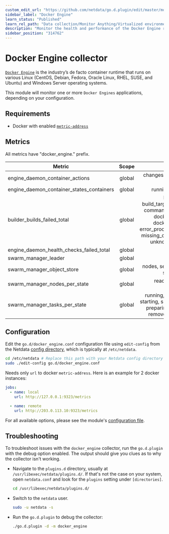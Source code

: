 ```yaml
---
custom_edit_url: "https://github.com/netdata/go.d.plugin/edit/master/modules/docker_engine/README.md"
sidebar_label: "Docker Engine"
learn_status: "Published"
learn_rel_path: "Data collection/Monitor Anything/Virtualized environments"
description: "Monitor the health and performance of the Docker Engine runtime with zero configuration, per-second metric granularity, and interactive visualizations."
sidebar_position: "314762"
---
```



# Docker Engine collector

[`Docker Engine`](https://docs.docker.com/engine/) is the industry’s de facto container runtime that runs on various
Linux (CentOS, Debian, Fedora, Oracle Linux, RHEL, SUSE, and Ubuntu) and Windows Server operating systems.

This module will monitor one or more `Docker Engines` applications, depending on your configuration.

## Requirements

- Docker with enabled [`metric-address`](https://docs.docker.com/config/thirdparty/prometheus/)

## Metrics

All metrics have "docker_engine." prefix.

| Metric                                    | Scope  |                                                                                                         Dimensions                                                                                                          |   Units    |
|-------------------------------------------|:------:|:---------------------------------------------------------------------------------------------------------------------------------------------------------------------------------------------------------------------------:|:----------:|
| engine_daemon_container_actions           | global |                                                                                           changes, commit, create, delete, start                                                                                            | actions/s  |
| engine_daemon_container_states_containers | global |                                                                                                  running, paused, stopped                                                                                                   | containers |
| builder_builds_failed_total               | global | build_canceled, build_target_not_reachable_error, command_not_supported_error, dockerfile_empty_error, dockerfile_syntax_error, error_processing_commands_error, missing_onbuild_arguments_error, unknown_instruction_error |  fails/s   |
| engine_daemon_health_checks_failed_total  | global |                                                                                                            fails                                                                                                            |  events/s  |
| swarm_manager_leader                      | global |                                                                                                          is_leader                                                                                                          |    bool    |
| swarm_manager_object_store                | global |                                                                                     nodes, services, tasks, networks, secrets, configs                                                                                      |  objects   |
| swarm_manager_nodes_per_state             | global |                                                                                             ready, down, unknown, disconnected                                                                                              |   nodes    |
| swarm_manager_tasks_per_state             | global |                                                running, failed, ready, rejected, starting, shutdown, new, orphaned, preparing, pending, complete, remove, accepted, assigned                                                |   tasks    |

## Configuration

Edit the `go.d/docker_engine.conf` configuration file using `edit-config` from the
Netdata [config directory](/docs/getting-started/manage-and-configure/configuration), which is typically at `/etc/netdata`.

```bash
cd /etc/netdata # Replace this path with your Netdata config directory
sudo ./edit-config go.d/docker_engine.conf
```

Needs only `url` to docker `metric-address`. Here is an example for 2 docker instances:

```yaml
jobs:
  - name: local
    url: http://127.0.0.1:9323/metrics

  - name: remote
    url: http://203.0.113.10:9323/metrics
```

For all available options, please see the
module's [configuration file](https://github.com/netdata/go.d.plugin/blob/master/config/go.d/docker_engine.conf).

## Troubleshooting

To troubleshoot issues with the `docker_engine` collector, run the `go.d.plugin` with the debug option enabled. The
output should give you clues as to why the collector isn't working.

- Navigate to the `plugins.d` directory, usually at `/usr/libexec/netdata/plugins.d/`. If that's not the case on
  your system, open `netdata.conf` and look for the `plugins` setting under `[directories]`.

  ```bash
  cd /usr/libexec/netdata/plugins.d/
  ```

- Switch to the `netdata` user.

  ```bash
  sudo -u netdata -s
  ```

- Run the `go.d.plugin` to debug the collector:

  ```bash
  ./go.d.plugin -d -m docker_engine
  ```

